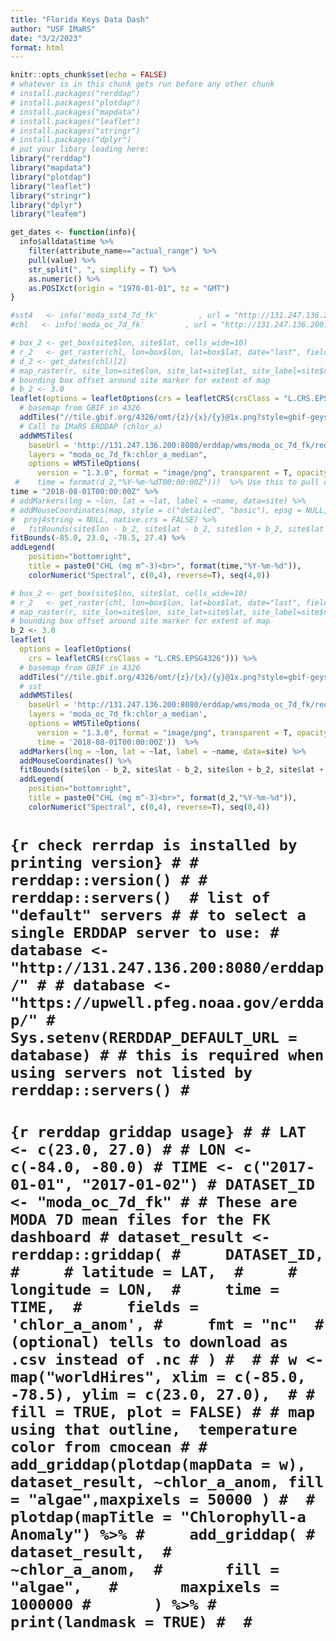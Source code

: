 ```yaml
---
title: "Florida Keys Data Dash"
author: "USF IMaRS"
date: "3/2/2023"
format: html
---
```


```r
knitr::opts_chunk$set(echo = FALSE)
# whatever is in this chunk gets run before any other chunk
# install.packages("rerddap")
# install.packages("plotdap")
# install.packages("mapdata")
# install.packages("leaflet")
# install.packages("stringr")
# install.packages("dplyr")
# put your libary loading here:
library("rerddap")
library("mapdata")
library("plotdap")
library("leaflet")
library("stringr")
library("dplyr")
library("leafem")
```







```r
get_dates <- function(info){
  info$alldata$time %>%
    filter(attribute_name=="actual_range") %>%
    pull(value) %>%
    str_split(", ", simplify = T) %>%
    as.numeric() %>%
    as.POSIXct(origin = "1970-01-01", tz = "GMT")
}

#sst4   <- info('moda_sst4_7d_fk'         , url = "http://131.247.136.200:8080/erddap/")
#chl   <- info('moda_oc_7d_fk'         , url = "http://131.247.136.200:8080/erddap/")

# box_2 <- get_box(site$lon, site$lat, cells_wide=10)
# r_2   <- get_raster(chl, lon=box$lon, lat=box$lat, date="last", field="chl")
# d_2 <- get_dates(chl)[2]
# map_raster(r, site_lon=site$lon, site_lat=site$lat, site_label=site$name, title="CHL")
# bounding box offset around site marker for extent of map
# b_2 <- 3.0
leaflet(options = leafletOptions(crs = leafletCRS(crsClass = "L.CRS.EPSG4326"))) %>%
  # basemap from GBIF in 4326
  addTiles("//tile.gbif.org/4326/omt/{z}/{x}/{y}@1x.png?style=gbif-geyser") %>%
  # Call to IMaRS ERDDAP (chlor_a)
  addWMSTiles(
    baseUrl = 'http://131.247.136.200:8080/erddap/wms/moda_oc_7d_fk/request?',
    layers = "moda_oc_7d_fk:chlor_a_median",
    options = WMSTileOptions(
      version = "1.3.0", format = "image/png", transparent = T, opacity = 0.7,)) %>%
 #    time = format(d_2,"%Y-%m-%dT00:00:00Z")))  %>% Use this to pull dates from somewhere else
time = "2018-08-01T00:00:00Z" %>%
# addMarkers(lng = ~lon, lat = ~lat, label = ~name, data=site) %>%
# addMouseCoordinates(map, style = c("detailed", "basic"), epsg = NULL,
#  proj4string = NULL, native.crs = FALSE) %>%
#   fitBounds(site$lon - b_2, site$lat - b_2, site$lon + b_2, site$lat + b_2) %>% iterative bounds here
fitBounds(-85.0, 23.0, -78.5, 27.4) %>%
addLegend(
    position="bottomright",
    title = paste0("CHL (mg m^-3)<br>", format(time,"%Y-%m-%d")),
    colorNumeric("Spectral", c(0,4), reverse=T), seq(4,0))
```


```r
# box_2 <- get_box(site$lon, site$lat, cells_wide=10)
# r_2   <- get_raster(chl, lon=box$lon, lat=box$lat, date="last", field="chl")
# map_raster(r, site_lon=site$lon, site_lat=site$lat, site_label=site$name, title="CHL")
# bounding box offset around site marker for extent of map
b_2 <- 3.0
leaflet(
  options = leafletOptions(
    crs = leafletCRS(crsClass = "L.CRS.EPSG4326"))) %>%
  # basemap from GBIF in 4326
  addTiles("//tile.gbif.org/4326/omt/{z}/{x}/{y}@1x.png?style=gbif-geyser") %>%
  # sst
  addWMSTiles(
    baseUrl = 'http://131.247.136.200:8080/erddap/wms/moda_oc_7d_fk/request?',
    layers = 'moda_oc_7d_fk:chlor_a_median',
    options = WMSTileOptions(
      version = "1.3.0", format = "image/png", transparent = T, opacity = 0.7,
      time = '2018-08-01T00:00:00Z'))  %>%
  addMarkers(lng = ~lon, lat = ~lat, label = ~name, data=site) %>%
  addMouseCoordinates() %>%
  fitBounds(site$lon - b_2, site$lat - b_2, site$lon + b_2, site$lat + b_2) %>%
  addLegend(
    position="bottomright",
    title = paste0("CHL (mg m^-3)<br>", format(d_2,"%Y-%m-%d")),
    colorNumeric("Spectral", c(0,4), reverse=T), seq(0,4))
```










# ```{r check rerrdap is installed by printing version}
# # rerddap::version()
# # rerddap::servers()  # list of "default" servers
# # to select a single ERDDAP server to use:
# database <- "http://131.247.136.200:8080/erddap/"
# # database <- "https://upwell.pfeg.noaa.gov/erddap/"
# Sys.setenv(RERDDAP_DEFAULT_URL = database)
# # this is required when using servers not listed by rerddap::servers()
# ```

# ```{r rerddap griddap usage}
# # LAT <- c(23.0, 27.0)
# # LON <- c(-84.0, -80.0)
# TIME <- c("2017-01-01", "2017-01-02")
# DATASET_ID <- "moda_oc_7d_fk"
# # These are MODA 7D mean files for the FK dashboard
# dataset_result <- rerddap::griddap(
#     DATASET_ID,
#     # latitude = LAT, 
#     # longitude = LON, 
#     time = TIME, 
#     fields = 'chlor_a_anom',
#     fmt = "nc"  # (optional) tells to download as .csv instead of .nc
# )
# 
# # w <- map("worldHires", xlim = c(-85.0, -78.5), ylim = c(23.0, 27.0), 
# #         fill = TRUE, plot = FALSE)
# # map using that outline,  temperature color from cmocean
# # add_griddap(plotdap(mapData = w), dataset_result, ~chlor_a_anom, fill = "algae",maxpixels = 50000 )
# 
# plotdap(mapTitle = "Chlorophyll-a Anomaly") %>%
#     add_griddap(
#       dataset_result, 
#       ~chlor_a_anom, 
#       fill = "algae",  
#       maxpixels = 1000000
#       ) %>%
# print(landmask = TRUE)
# 
# ```
